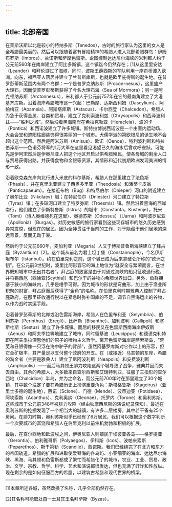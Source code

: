 ```yaml
---
---
---
```

title: 北部帝国
---




在莱斯沃斯以北是较小的特纳多斯（Tenedos），古时的旅行家认为这里的女人是全希腊最美丽的。然后可以跟随着富有冒险精神的希腊人进入北部希腊群岛：伊姆布罗斯（Imbros）、兰诺斯和萨摩色雷斯。企图控制达达尼尔海峡的米利都人约于公元前560年在南岸建立了阿比多斯镇，这个镇迄今仍然存在；[1]从这里里安达（Leander）和拜伦游过了海峡，同时，波斯王薛西斯的军队利用一座舟桥渡入欧洲。向东，福西亚人落居并建立了兰普斯库斯，也就是欧里庇得斯的诞生地。在普罗彭蒂斯范围内有两个岛群：一个是普罗克纳苏斯（Procon-nesus），这里盛产大理石，因而使普罗彭蒂斯获得了今名大理石海（Sea of Mormora）；另一是阿克顿纳苏斯（Arctonnesus），米利都人于公元前757年在它的最南角建立了大港基齐库斯。沿着海岸希腊城市逐一兴起：巴勒摩、达斯西利姆（Dascylium）、阿帕梅亚（Apameia）、阿斯塔库斯（Astacus）、卡尔西登（Chalcedon）。希腊人为急于获得金属、谷类和贸易，建立了克利索波利兹（Chrysopolis）和西泽波利兹——“胜利之城”。然后沿着黑海南岸在希拉克勒亚（Heracleia）、波的卡（Pontica）和西诺波建立了许多城镇。斯特拉博说西诺波是一个由室内运动场、大会会堂和遮阳柱廊装饰得很美丽的一个城市。犬儒学派的第欧根尼的诞生地不会超出这个范围。然后是阿米苏斯（Amisus）、欧诺（Oenoe）、特利波利斯和特拉伯泽斯——色诺芬将军的1万大军在这里看见渴望已久的海水后曾欢呼雀跃。可能先是伊阿宋然后是伊奥尼亚人把这个地区开启以供希腊殖民，使各母城的剩余人口与贸易获得出路，并获得食物和金银等资源，其情形和近代初期欧洲发现美洲的情形一致。

沿着欧克森东岸向北行进入米底的科尔基斯，希腊人在那里建立了法色斯（Phasis），并在克里米亚建立了西奥多里亚（Theodosia）和潘蒂卡皮翁（Panticapaeum）。在接近布格（Bug）和特尼伯尔（Dnieper）河口的附近建立了奥尔比亚（Nikolaev）城；在特尼伯尔（Dniester）河口建立了特拉斯（Tyras）镇；在多瑙河口建立了特罗弥斯（Troesmis）镇。然后沿着黑海的西岸南行，他们建立了伊斯特鲁斯（Istrus）的城市（Constanta，Kustenje），托米（Tomi）（诗人奥维德死在这里）、奥德苏斯（Odessus）（Uarna）和阿波罗尼亚（Apollonia）（Burgas）。对历史敏感的旅行家看到这些现存城市的悠久历史感到异常震惊，但现在的居民，因为全神贯注于当前的工作，对于隐藏于他们居地的深远背景，反而无动于衷。

然后约于公元前660年，麦加利亚（Megaria）人又于博斯普鲁斯海峡建立了拜占庭（Byzantium）[2]。这个城从前名为君士坦丁堡（Constannople），今名伊斯坦布尔（Istanbul）。约在伯里克利之前，这个城已成为后来拿破仑所称的“欧洲之钥”。在公元前3世纪时，波里比阿形容它的海上地位为“就安全与繁荣而言，在世界既知城市中无出其右者”。拜占庭的致富是由于对通过海峡的船只征收通行税，并将锡西厄（西徐亚[Scythia]）和巴尔干的谷物向希腊世界出口，另外，鱼群拥塞于狭小的海峡内，几乎是唾手可得。因为城市的形状是弯曲形，加上由于渔业所积聚的财富，拜占庭而后获得了“金角”的名称。在伯里克利时期雅典人控制了拜占庭政府，在那里征收通行税以在紧急时弥补国库的不足，调节自黑海运出的谷物，以作为战时禁运手段。

沿着普罗彭蒂斯的北岸或沿色雷斯海岸，希腊人在色里布利亚（Selymbria）、伯利苏斯（Perinthus）（Eregli）、比萨勒（Bisanthe）、加利波利（Gallipoli）和塞斯杜斯（Sestus）建立了许多城镇。而后的移民又在色雷斯西南海岸伊奴斯（Aenus）和阿夫季拉等地建立了城市，同时留基波（Leucippus）和德谟克利特即在阿夫季拉深思他们的原子的唯物主义哲学。离开色雷斯海岸是萨索斯岛，“荒芜和丑陋得像一只浮在海中驴子的背部”，虽然阿基罗库斯对它作以上的形容，但它金矿极丰，其产量足以支付整个政府的开支。在（或接近）马其顿的东岸，希腊的淘金者（主要是雅典人）建立了尼阿波利斯（Neapolis）和安费波利斯（Amphipolis）——而后马其顿王腓力攻陷这两个城导致了战争，雅典并因而失去自由。其余的希腊人，大多数来自查尔西斯和艾瑞特利亚，征服了三指形的查尔西地（Chalcidice）半岛，并为之命名，而公元前700年时在那里建立了30个城镇，其中数个注定了要在希腊历史上扮演重要角色：斯塔格鲁斯（Stageirus）（亚里士多德的诞生地），西诺（Scione）、门德（Mende）、波蒂迪亚（Potidaea）、阿坎索斯（Acanthus）、克利奥纳（Cleonae）、托罗内（Torone）和奥利苏斯，这些城市于公元前348年被腓力攻陷（经由狄摩西尼斯的演说纪录获知）。最近在奥利苏斯的挖掘发现了一个相当大的城镇，有许多二层楼房，其中若干备有25个房间。在腓力时期，奥利苏斯似乎已经有了6万居民，我们可以根据这个数字判断一个次要城市的富饶和希腊人在伯里克利以前生机勃勃和积极的扩展。

最后，在查尔西地和欧波埃之间，伊奥尼亚人则殖民于埃彼亚各岛——格罗提亚（Gerontia）、伯利雅哥斯（Polyaegos）、伊科斯（Icos）、波帕来索斯（Peparethos）、斯干第勒（Scandile）、西诺斯。我们已经绕完了在北方和东方的帝国轨道。希腊的扩展和进取使爱琴海的各岛屿、小亚细亚的海岸、达达尼尔海峡、黑海、马其顿和色雷斯都成了繁忙而希腊化了的城市，农业、工业、贸易、政治、文学、宗教、哲学、科学、艺术和演说都很发达，但也充满了奸诈和性放纵。现在剩余的是如何征服西方的希腊，以建筑古希腊和现代世界的桥梁。



* * *



[1]本章所述各城，虽然改换了名称，几乎全部仍然存在。

[2]其名称可能取处自一土耳其王名拜萨斯（Byzas）。